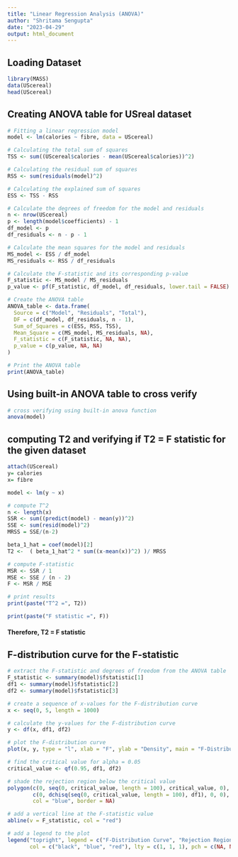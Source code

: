 ```yaml
---
title: "Linear Regression Analysis (ANOVA)"
author: "Shritama Sengupta"
date: "2023-04-29"
output: html_document
---
```


## Loading Dataset
```r

library(MASS)
data(UScereal)
head(UScereal)
```

## Creating ANOVA table for USreal dataset
```r
# Fitting a linear regression model
model <- lm(calories ~ fibre, data = UScereal)

# Calculating the total sum of squares
TSS <- sum((UScereal$calories - mean(UScereal$calories))^2)

# Calculating the residual sum of squares
RSS <- sum(residuals(model)^2)

# Calculating the explained sum of squares
ESS <- TSS - RSS

# Calculate the degrees of freedom for the model and residuals
n <- nrow(UScereal)
p <- length(model$coefficients) - 1
df_model <- p
df_residuals <- n - p - 1

# Calculate the mean squares for the model and residuals
MS_model <- ESS / df_model
MS_residuals <- RSS / df_residuals

# Calculate the F-statistic and its corresponding p-value
F_statistic <- MS_model / MS_residuals
p_value <- pf(F_statistic, df_model, df_residuals, lower.tail = FALSE)

# Create the ANOVA table
ANOVA_table <- data.frame(
  Source = c("Model", "Residuals", "Total"),
  DF = c(df_model, df_residuals, n - 1),
  Sum_of_Squares = c(ESS, RSS, TSS),
  Mean_Square = c(MS_model, MS_residuals, NA),
  F_statistic = c(F_statistic, NA, NA),
  p_value = c(p_value, NA, NA)
)

# Print the ANOVA table
print(ANOVA_table)
```

## Using built-in ANOVA table to cross verify
```r
# cross verifying using built-in anova function
anova(model)
```

## computing T2 and verifying if T2 = F statistic for the given dataset
```r
attach(UScereal)
y= calories
x= fibre

model <- lm(y ~ x)

# compute T^2
n <- length(x)
SSR <- sum((predict(model) - mean(y))^2)
SSE <- sum(resid(model)^2)
MRSS = SSE/(n-2)

beta_1_hat = coef(model)[2]
T2 <-  ( beta_1_hat^2 * sum((x-mean(x))^2) )/ MRSS

# compute F-statistic
MSR <- SSR / 1
MSE <- SSE / (n - 2)
F <- MSR / MSE

# print results
print(paste("T^2 =", T2))

print(paste("F statistic =", F))
```
#### Therefore, T2 = F statistic

## F-distribution curve for the F-statistic
```r

# extract the F-statistic and degrees of freedom from the ANOVA table
F_statistic <- summary(model)$fstatistic[1]
df1 <- summary(model)$fstatistic[2]
df2 <- summary(model)$fstatistic[3]

# create a sequence of x-values for the F-distribution curve
x <- seq(0, 5, length = 1000)

# calculate the y-values for the F-distribution curve
y <- df(x, df1, df2)

# plot the F-distribution curve
plot(x, y, type = "l", xlab = "F", ylab = "Density", main = "F-Distribution Curve")

# find the critical value for alpha = 0.05
critical_value <- qf(0.95, df1, df2)

# shade the rejection region below the critical value
polygon(c(0, seq(0, critical_value, length = 100), critical_value, 0),
        c(0, dchisq(seq(0, critical_value, length = 100), df1), 0, 0),
        col = "blue", border = NA)

# add a vertical line at the F-statistic value
abline(v = F_statistic, col = "red")

# add a legend to the plot
legend("topright", legend = c("F-Distribution Curve", "Rejection Region", "F-Statistic"),
       col = c("black", "blue", "red"), lty = c(1, 1, 1), pch = c(NA, NA, 1))
```

